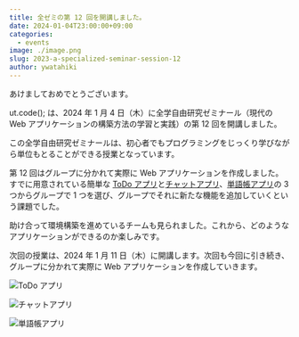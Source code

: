 ```yaml
---
title: 全ゼミの第 12 回を開講しました。
date: 2024-01-04T23:00:00+09:00
categories:
  - events
image: ./image.png
slug: 2023-a-specialized-seminar-session-12
author: ywatahiki
---
```


あけましておめでとうございます。

ut.code(); は、2024 年 1 月 4 日（木）に全学自由研究ゼミナール（現代の Web アプリケーションの構築方法の学習と実践）の第 12 回を開講しました。

この全学自由研究ゼミナールは、初心者でもプログラミングをじっくり学びながら単位もとることができる授業となっています。

第 12 回はグループに分かれて実際に Web アプリケーションを作成しました。すでに用意されている簡単な [ToDo アプリ](https://github.com/utokyo-web-dev-2023a/template-todo)と[チャットアプリ](https://github.com/utokyo-web-dev-2023a/template-chat)、[単語帳アプリ](https://github.com/utokyo-web-dev-2023a/template-flashcard)の 3 つからグループで 1 つを選び、グループでそれに新たな機能を追加していくという課題でした。

助け合って環境構築を進めているチームも見られました。これから、どのようなアプリケーションができるのか楽しみです。

次回の授業は、2024 年 1 月 11 日（木）に開講します。次回も今回に引き続き、グループに分かれて実際に Web アプリケーションを作成していきます。

![ToDo アプリ](./todo.png)

![チャットアプリ](./chat.png)

![単語帳アプリ](./flashcard.png)
